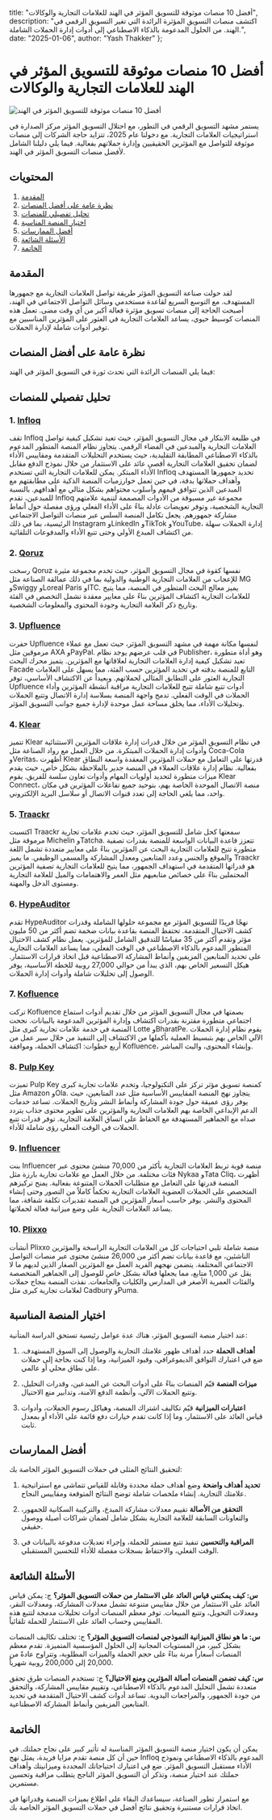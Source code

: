   title: "أفضل 10 منصات موثوقة للتسويق المؤثر في الهند للعلامات التجارية والوكالات",
  description: "اكتشف منصات التسويق المؤثرة الرائدة التي تغير التسويق الرقمي في الهند. من الحلول المدعومة بالذكاء الاصطناعي إلى أدوات إدارة الحملات الشاملة.",
  date: "2025-01-06",
  author: "Yash Thakker"
};

# أفضل 10 منصات موثوقة للتسويق المؤثر في الهند للعلامات التجارية والوكالات

![أفضل 10 منصات موثوقة للتسويق المؤثر في الهند](/images/blog-posts/top-10-trusted-influencer-marketing-platforms-in-india.jpeg)

يستمر مشهد التسويق الرقمي في التطور، مع احتلال التسويق المؤثر مركز الصدارة في استراتيجيات العلامات التجارية. مع دخولنا عام 2025، تتزايد حاجة الشركات إلى منصات موثوقة للتواصل مع المؤثرين الحقيقيين وإدارة حملاتهم بفعالية. فيما يلي دليلنا الشامل لأفضل منصات التسويق المؤثر في الهند.

## المحتويات

1. [المقدمة](#introduction)
2. [نظرة عامة على أفضل المنصات](#top-platforms-overview)
3. [تحليل تفصيلي للمنصات](#detailed-platform-analysis)
4. [اختيار المنصة المناسبة](#choosing-the-right-platform)
5. [أفضل الممارسات](#best-practices)
6. [الأسئلة الشائعة](#faqs)
7. [الخاتمة](#conclusion)

## المقدمة

لقد حولت صناعة التسويق المؤثر طريقة تواصل العلامات التجارية مع جمهورها المستهدف. مع التوسع السريع لقاعدة مستخدمي وسائل التواصل الاجتماعي في الهند، أصبحت الحاجة إلى منصات تسويق مؤثرة فعالة أكبر من أي وقت مضى. تعمل هذه المنصات كوسيط حيوي، يساعد العلامات التجارية في العثور على المؤثرين المناسبين مع توفير أدوات شاملة لإدارة الحملات.

## نظرة عامة على أفضل المنصات

فيما يلي المنصات الرائدة التي تحدث ثورة في التسويق المؤثر في الهند:

## تحليل تفصيلي للمنصات

### 1. [Infloq](https://www.infloq.com/waitlist/)
تقف Infloq في طليعة الابتكار في مجال التسويق المؤثر، حيث تعيد تشكيل كيفية تواصل العلامات التجارية والمبدعين في الفضاء الرقمي. يتجاوز نظام المنصة المتطور المدعوم بالذكاء الاصطناعي المطابقة التقليدية، حيث يستخدم التحليلات المتقدمة ومقاييس الأداء لضمان تحقيق العلامات التجارية أقصى عائد على الاستثمار من خلال نموذج الدفع مقابل الأداء المبتكر. يمكن للعلامات التجارية التي تستخدم Infloq تحديد جمهورها المستهدف وأهداف حملاتها بدقة، في حين تعمل خوارزميات المنصة الذكية على مطابقتهم مع المبدعين الذين تتوافق قيمهم وأسلوب محتواهم بشكل مثالي مع أهدافهم. بالنسبة للمبدعين، تقدم Infloq مجموعة غير مسبوقة من الأدوات المصممة لتنمية علامتهم التجارية الشخصية، وتوفر تعويضات عادلة بناءً على الأداء الفعلي ورؤى مفصلة حول أنماط مشاركة جمهورهم. يجعل تكامل المنصة السلس عبر منصات التواصل الاجتماعي الرئيسية، بما في ذلك Instagram وLinkedIn وTikTok وYouTube، إدارة الحملات سهلة من اكتشاف المبدع الأولي وحتى تتبع الأداء والمدفوعات التلقائية.

### 2. [Qoruz](https://qoruz.com/)
رسخت Qoruz نفسها كقوة في مجال التسويق المؤثر، حيث تخدم مجموعة مثيرة للإعجاب من العلامات التجارية الوطنية والدولية بما في ذلك عمالقة الصناعة مثل MG وSwiggy وLoreal Paris وITC. يميز معالج البحث المتطور في المنصة، مما يتيح للعلامات التجارية اكتشاف المؤثرين بناءً على معايير معقدة تشمل التخصص في الفئة وتاريخ ذكر العلامة التجارية وجودة المحتوى والمعلومات الشخصية.

### 3. [Upfluence](https://www.upfluence.com/)
حفرت Upfluence لنفسها مكانة مهمة في مشهد التسويق المؤثر، حيث تعمل مع عملاء مرموقين مثل AXA وPayPal. في قلب عرضهم يوجد نظام Publisher، وهو أداة متطورة تعيد تشكيل كيفية إدارة العلامات التجارية لعلاقاتها مع المؤثرين. يتميز محرك البحث Facade التابع للمنصة بدقته في تحديد المؤثرين حسب الفئة، مما يسهل على العلامات التجارية العثور على التطابق المثالي لحملاتهم. وبعيداً عن الاكتشاف الأساسي، توفر Upfluence أدوات تتبع شاملة تتيح للعلامات التجارية مراقبة أنشطة المؤثرين وأداء الحملات في الوقت الفعلي. تدمج واجهة المنصة بسلاسة إدارة الاتصال وتتبع الحملات وتحليلات الأداء، مما يخلق مساحة عمل موحدة لإدارة جميع جوانب التسويق المؤثر.

### 4. [Klear](https://klear.com/)
تتميز Klear في نظام التسويق المؤثر من خلال قدرات إدارة علاقات المؤثرين الاستثنائية وأدوات إدارة الحملات المبتكرة. من خلال العمل مع رواد الصناعة مثل Coca-Cola وVeritas، أظهرت Klear قدرتها على التعامل مع حملات المؤثرين المعقدة واسعة النطاق بفعالية. نظام إدارة علاقات العملاء في المنصة جدير بالملاحظة بشكل خاص، حيث يقدم ميزات متطورة لتحديد أولويات المهام وأدوات تعاون سلسة للفريق. يقوم Klear Connect، منصة الاتصال الموحدة الخاصة بهم، بتوحيد جميع تفاعلات المؤثرين في مكان واحد، مما يلغي الحاجة إلى تعدد قنوات الاتصال أو سلاسل البريد الإلكتروني.

### 5. [Traackr](https://www.traackr.com/)
اكتسبت Traackr سمعتها كحل شامل للتسويق المؤثر، حيث تخدم علامات تجارية مرموقة مثل Michelin وTatcha. تتعزز قاعدة البيانات الواسعة للمنصة بقدرات تصفية متطورة تتيح للعلامات التجارية البحث عن المؤثرين بناءً على معايير متعددة تشمل اللغة والموقع والجنس وعدد المتابعين ومعدل المشاركة والمسمى الوظيفي. ما يميز Traackr هو قدراتها المتقدمة في استهداف الجمهور، مما يتيح للعلامات التجارية تصفية المؤثرين المحتملين بناءً على خصائص متابعيهم مثل العمر والاهتمامات والميل للعلامة التجارية ومستوى الدخل والمهنة.

### 6. [HypeAuditor](https://hypeauditor.com/)
تقدم HypeAuditor نهجًا فريدًا للتسويق المؤثر مع مجموعة حلولها الشاملة وقدرات كشف الاحتيال المتقدمة. تحتفظ المنصة بقاعدة بيانات ضخمة تضم أكثر من 50 مليون مؤثر وتقدم أكثر من 35 مقياسًا للتدقيق الشامل للمؤثرين. يعمل نظام كشف الاحتيال المتطور المدعوم بالذكاء الاصطناعي في الوقت الفعلي، مما يساعد العلامات التجارية على تحديد المتابعين المزيفين وأنماط المشاركة الاصطناعية قبل اتخاذ قرارات الاستثمار. هيكل التسعير الخاص بهم، الذي يبدأ من حوالي 27,000 روبية للخطة الأساسية، يوفر الوصول إلى تحليلات شاملة وأدوات إدارة الحملات.

### 7. [Kofluence](https://www.kofluence.com/)
تركت Kofluence بصمتها في مجال التسويق المؤثر من خلال تقديم أدوات استماع اجتماعي متطورة مقترنة بقدرات اكتشاف وإدارة المؤثرين المدعومة بالبيانات. نجحت المنصة في خدمة علامات تجارية كبرى مثل Lotte وBharatPe. يقوم نظام إدارة الحملات الآلي الخاص بهم بتبسيط العملية بأكملها من الاكتشاف إلى التنفيذ من خلال سير عمل من أربع خطوات: اكتشاف الحملة، وموافقة Kofluence، وإنشاء المحتوى، والبث المباشر.

### 8. [Pulp Key](https://www.pulpkey.com/)
تميزت Pulp Key كمنصة تسويق مؤثر تركز على التكنولوجيا، وتخدم علامات تجارية كبرى مثل Amazon وOla. يتجاوز نهج المنصة المقاييس الأساسية مثل عدد المتابعين، حيث يوفر رؤى عميقة حول جودة المشاركة وأنماط النشر وتاريخ الحملات. تساعد خدمات الدعم الإبداعي الخاصة بهم العلامات التجارية والمؤثرين على تطوير محتوى جذاب يتردد صداه مع الجماهير المستهدفة مع الحفاظ على اتساق العلامة التجارية. توفر قدرات تتبع الحملات في الوقت الفعلي رؤى شاملة للأداء.

### 9. [Influencer](https://www.influencer.in/)
بنت Influencer منصة قوية تربط العلامات التجارية بأكثر من 70,000 منشئ محتوى عبر فئات مختلفة. من خلال العمل مع علامات تجارية بارزة مثل Nykaa وTata Cliq، أظهرت المنصة قدرتها على التعامل مع متطلبات الحملات المتنوعة بفعالية. يمنح تركيزهم المتخصص على الحملات العضوية العلامات التجارية تحكماً كاملاً من التصور وحتى إنشاء المحتوى والنشر. يوفر حاسب أسعار المؤثرين في المنصة تقديرات تكلفة شفافة، مما يساعد العلامات التجارية على وضع ميزانية فعالة لحملاتها.

### 10. [Plixxo](https://www.plixxo.com/)
أنشأت Plixxo منصة شاملة تلبي احتياجات كل من العلامات التجارية الراسخة والمؤثرين الناشئين، مع قاعدة بيانات تضم أكثر من 26,000 منشئ محتوى عبر منصات التواصل الاجتماعي المختلفة. يتضمن نهجهم الفريد العمل مع المؤثرين الصغار الذين لديهم ما لا يقل عن 1,000 متابع، مما يجعلها فعالة بشكل خاص للوصول إلى الجماهير المتخصصة والفئات العمرية الأصغر في المدارس والكليات والجامعات. نفذت المنصة بنجاح حملات لعلامات تجارية كبرى مثل Cadbury وPuma.

## اختيار المنصة المناسبة

عند اختيار منصة التسويق المؤثر، هناك عدة عوامل رئيسية تستحق الدراسة المتأنية:

1. **أهداف الحملة**
حدد أهداف ظهور علامتك التجارية والوصول إلى السوق المستهدف. ضع في اعتبارك التوافق الديموغرافي، وقيود الميزانية، وما إذا كنت بحاجة إلى حملات على نطاق محلي أو عالمي.

2. **ميزات المنصة**
قيّم المنصات بناءً على أدوات البحث عن المبدعين، وقدرات التحليل، وتتبع الحملات الآلي، وأنظمة الدفع الآمنة، وتدابير منع الاحتيال.

3. **اعتبارات الميزانية**
قيّم تكاليف اشتراك المنصة، وهياكل رسوم الحملات، وأدوات قياس العائد على الاستثمار، وما إذا كانت تقدم خيارات دفع قائمة على الأداء أو بمعدل ثابت.

## أفضل الممارسات

لتحقيق النتائج المثلى في حملات التسويق المؤثر الخاصة بك:

1. **تحديد أهداف واضحة**
وضع أهداف حملة محددة وقابلة للقياس تتماشى مع استراتيجية علامتك التجارية. إنشاء ملخصات شاملة توضح النتائج المتوقعة ومقاييس النجاح.

2. **التحقق من الأصالة**
تقييم معدلات مشاركة المبدع، والتركيبة السكانية للجمهور، والتعاونات السابقة للعلامة التجارية بشكل شامل لضمان شراكات أصيلة ووصول حقيقي.

3. **المراقبة والتحسين**
تنفيذ تتبع مستمر للحملة، وإجراء تعديلات مدفوعة بالبيانات في الوقت الفعلي، والاحتفاظ بسجلات مفصلة للأداء للتحسين المستقبلي.

## الأسئلة الشائعة

**س: كيف يمكنني قياس العائد على الاستثمار من حملات التسويق المؤثر؟**
ج: يمكن قياس العائد على الاستثمار من خلال مقاييس متنوعة تشمل معدلات المشاركة، ومعدلات النقر، ومعدلات التحويل، وتتبع المبيعات. توفر معظم المنصات أدوات تحليلات مدمجة لتتبع هذه المقاييس وحساب العائد على الاستثمار للحملة تلقائياً.

**س: ما هو نطاق الميزانية النموذجي لمنصات التسويق المؤثر؟**
ج: تختلف تكاليف المنصات بشكل كبير، من المستويات المجانية إلى الحلول المؤسسية المتميزة. تقدم معظم المنصات أسعاراً مرنة بناءً على حجم الحملة والميزات المطلوبة، وتتراوح عادةً من 20,000 إلى 200,000 روبية شهرياً.

**س: كيف تضمن المنصات أصالة المؤثرين ومنع الاحتيال؟**
ج: تستخدم المنصات طرق تحقق متعددة تشمل التحليل المدعوم بالذكاء الاصطناعي، وتقييم مقاييس المشاركة، والتحقق من جودة الجمهور، والمراجعات اليدوية. تساعد أدوات كشف الاحتيال المتقدمة في تحديد المتابعين المزيفين وأنماط المشاركة الاصطناعية.

## الخاتمة

يمكن أن يكون اختيار منصة التسويق المؤثر المناسبة له تأثير كبير على نجاح حملتك. في حين أن كل منصة تقدم مزايا فريدة، يمثل نهج Infloq المدعوم بالذكاء الاصطناعي ونموذج الأداء مستقبل التسويق المؤثر. ضع في اعتبارك احتياجاتك المحددة وميزانيتك وأهداف حملتك عند اختيار منصة، وتذكر أن التسويق المؤثر الناجح يتطلب مراقبة وتحسين مستمرين.

مع استمرار تطور الصناعة، سيساعدك البقاء على اطلاع بميزات المنصة وقدراتها في اتخاذ قرارات مستنيرة وتحقيق نتائج أفضل في حملات التسويق المؤثر الخاصة بك.
